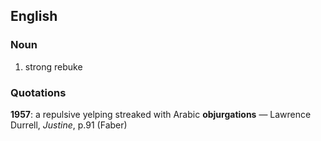 ==English==
===Noun===
# strong rebuke
===Quotations===
'''1957''': a repulsive yelping streaked with Arabic '''objurgations''' &mdash; Lawrence Durrell, ''Justine'', p.91 (Faber)